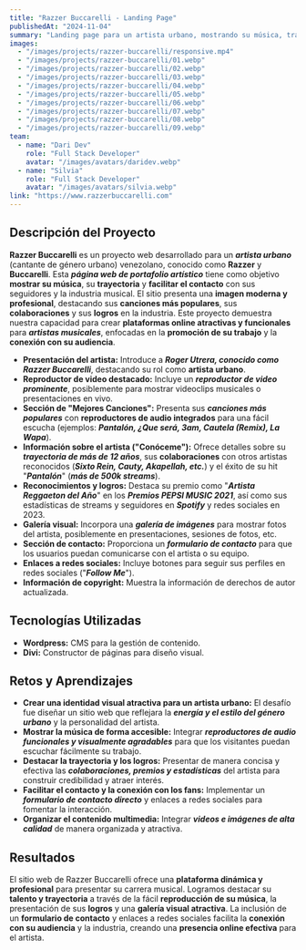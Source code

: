 ```yaml
---
title: "Razzer Buccarelli - Landing Page"
publishedAt: "2024-11-04"
summary: "Landing page para un artista urbano, mostrando su música, trayectoria y facilitando el contacto con sus seguidores."
images:
  - "/images/projects/razzer-buccarelli/responsive.mp4"
  - "/images/projects/razzer-buccarelli/01.webp"
  - "/images/projects/razzer-buccarelli/02.webp"
  - "/images/projects/razzer-buccarelli/03.webp"
  - "/images/projects/razzer-buccarelli/04.webp"
  - "/images/projects/razzer-buccarelli/05.webp"
  - "/images/projects/razzer-buccarelli/06.webp"
  - "/images/projects/razzer-buccarelli/07.webp"
  - "/images/projects/razzer-buccarelli/08.webp"
  - "/images/projects/razzer-buccarelli/09.webp"
team:
  - name: "Dari Dev"
    role: "Full Stack Developer"
    avatar: "/images/avatars/daridev.webp"
  - name: "Silvia"
    role: "Full Stack Developer"
    avatar: "/images/avatars/silvia.webp"
link: "https://www.razzerbuccarelli.com"
---
```


## Descripción del Proyecto

**Razzer Buccarelli** es un proyecto web desarrollado para un **_artista urbano_** (cantante de género urbano) venezolano, conocido como **Razzer** y **Buccarelli**. Esta ***página web de portafolio artístico*** tiene como objetivo **mostrar su música**, su **trayectoria** y **facilitar el contacto** con sus seguidores y la industria musical. El sitio presenta una **imagen moderna y profesional**, destacando sus **canciones más populares**, sus **colaboraciones** y sus **logros** en la industria. Este proyecto demuestra nuestra capacidad para crear **plataformas online atractivas y funcionales** para **_artistas musicales_**, enfocadas en la **promoción de su trabajo** y la **conexión con su audiencia**.

* **Presentación del artista:** Introduce a **_Roger Utrera, conocido como Razzer Buccarelli_**, destacando su rol como **artista urbano**.
* **Reproductor de video destacado:** Incluye un **_reproductor de video prominente_**, posiblemente para mostrar videoclips musicales o presentaciones en vivo.
* **Sección de "Mejores Canciones":** Presenta sus **_canciones más populares_** con **reproductores de audio integrados** para una fácil escucha (ejemplos: ***Pantalón, ¿Que será, 3am, Cautela (Remix), La Wapa***).
* **Información sobre el artista ("Conóceme"):** Ofrece detalles sobre su **_trayectoria de más de 12 años_**, sus **colaboraciones** con otros artistas reconocidos (***Sixto Rein, Cauty, Akapellah, etc.***) y el éxito de su hit "***Pantalón***" (***más de 500k streams***).
* **Reconocimientos y logros:** Destaca su premio como "***Artista Reggaeton del Año***" en los **_Premios PEPSI MUSIC 2021_**, así como sus estadísticas de streams y seguidores en **_Spotify_** y redes sociales en 2023.
* **Galería visual:** Incorpora una **_galería de imágenes_** para mostrar fotos del artista, posiblemente en presentaciones, sesiones de fotos, etc.
* **Sección de contacto:** Proporciona un **_formulario de contacto_** para que los usuarios puedan comunicarse con el artista o su equipo.
* **Enlaces a redes sociales:** Incluye botones para seguir sus perfiles en redes sociales ("***Follow Me***").
* **Información de copyright:** Muestra la información de derechos de autor actualizada.

## Tecnologías Utilizadas

- **Wordpress:** CMS para la gestión de contenido.
- **Divi:** Constructor de páginas para diseño visual.

## Retos y Aprendizajes

* **Crear una identidad visual atractiva para un artista urbano:** El desafío fue diseñar un sitio web que reflejara la **_energía y el estilo del género urbano_** y la personalidad del artista.
* **Mostrar la música de forma accesible:** Integrar **_reproductores de audio funcionales y visualmente agradables_** para que los visitantes puedan escuchar fácilmente su trabajo.
* **Destacar la trayectoria y los logros:** Presentar de manera concisa y efectiva las **_colaboraciones, premios y estadísticas_** del artista para construir credibilidad y atraer interés.
* **Facilitar el contacto y la conexión con los fans:** Implementar un **_formulario de contacto directo_** y enlaces a redes sociales para fomentar la interacción.
* **Organizar el contenido multimedia:** Integrar **_videos e imágenes de alta calidad_** de manera organizada y atractiva.

## Resultados

El sitio web de Razzer Buccarelli ofrece una **plataforma dinámica y profesional** para presentar su carrera musical. Logramos destacar su **talento y trayectoria** a través de la fácil **reproducción de su música**, la presentación de sus **logros** y una **galería visual atractiva**. La inclusión de un **formulario de contacto** y enlaces a redes sociales facilita la **conexión con su audiencia** y la industria, creando una **presencia online efectiva** para el artista.